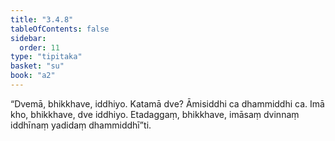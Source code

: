 ```yaml
---
title: "3.4.8"
tableOfContents: false
sidebar:
  order: 11
type: "tipitaka"
basket: "su"
book: "a2"
---
```



<DynamicBreadcrumb />

<Division number="159" book="a2" bookNo="15" page="92">

<Paragraph number="251" book="a2">
“Dvemā, bhikkhave, iddhiyo. Katamā dve? Āmisiddhi ca dhammiddhi ca. Imā kho, bhikkhave, dve iddhiyo. Etadaggaṃ, bhikkhave, imāsaṃ dvinnaṃ iddhīnaṃ yadidaṃ dhammiddhī”ti.
</Paragraph>
</Division>